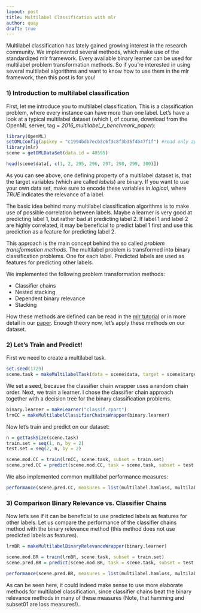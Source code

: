 ```yaml
---
layout: post
title: Multilabel Classification with mlr
author: quay
draft: true
---
```

Multilabel classification has lately gained growing interest in the research community. 
We implemented several methods, which make use of the standardized mlr framework. Every available binary learner can be used for multilabel problem transformation methods.
So if you're interested in using several multilabel algorithms and want to know how to use them in the mlr framework, then this post is for you!


<!--more-->
### 1) Introduction to multilabel classification
First, let me introduce you to multilabel classification. This is a classification problem, where every instance can have more than one label. Let's have a look at a typical multilabel dataset (which I, of course, download from the OpenML server, tag = *2016_multilabel_r_benchmark_paper*):

```r
library(OpenML)
setOMLConfig(apikey = "c1994bdb7ecb3c6f3c8f3b35f4b47f1f") #read only api key
library(mlr)
scene = getOMLDataSet(data.id = 40595)
```

```r
head(scene$data[, c(1, 2, 295, 296, 297, 298, 299, 300)])
```

As you can see above, one defining property of a multilabel dataset is, that the target variables (which are called *labels*) are binary. If you want to use your own data set, make sure to encode these variables in *logical*, where *TRUE* indicates the relevance of a label.

The basic idea behind many multilabel classification algorithms is to make use of possible correlation between labels. Maybe a learner is very good at predicting label 1, but rather bad at predicting label 2. If label 1 and label 2 are highly correlated, it may be beneficial to predict label 1 first and use this prediction as a feature for predicting label 2.

This approach is the main concept behind the so called *problem transformation methods*. The multilabel problem is transformed into binary classification problems. One for each label. Predicted labels are used as features for predicting other labels.

We implemented the following problem transformation methods:

* Classifier chains 
* Nested stacking
* Dependent binary relevance 
* Stacking

How these methods are defined can be read in the [mlr tutorial](http://mlr-org.github.io/mlr-tutorial/release/html/multilabel/index.html) or in more detail in our [paper](https://arxiv.org/pdf/1703.08991.pdf). Enough theory now, let's apply these methods on our dataset.

### 2) Let's Train and Predict!
First we need to create a multilabel task.
```r
set.seed(1729)
scene.task = makeMultilabelTask(data = scene$data, target = scene$target.features)
```
We set a seed, because the classifier chain wrapper uses a random chain order.
Next, we train a learner. I chose the classifier chain approach together with a decision tree for the binary classification problems. 
```r
binary.learner = makeLearner("classif.rpart")
lrnCC = makeMultilabelClassifierChainsWrapper(binary.learner)
```

Now let's train and predict on our dataset:
```r
n = getTaskSize(scene.task)
train.set = seq(1, n, by = 2)
test.set = seq(2, n, by = 2)

scene.mod.CC = train(lrnCC, scene.task, subset = train.set)
scene.pred.CC = predict(scene.mod.CC, task = scene.task, subset = test.set)
```

We also implemented common multilabel performance measures:

```r
performance(scene.pred.CC, measures = list(multilabel.hamloss, multilabel.subset01, multilabel.f1, multilabel.acc))
```

<!-- Maybe you are interested in binary performance values: -->
<!-- ```{r} -->
<!-- getMultilabelBinaryPerformances(scene.pred.CC, measures = list(acc, tpr, tnr)) -->
<!-- ``` -->

### 3) Comparison Binary Relevance vs. Classifier Chains
Now let's see if it can be beneficial to use predicted labels as features for other labels. Let us compare the performance of the classifier chains method with the binary relevance method (this method does not use predicted labels as features).
```r
lrnBR = makeMultilabelBinaryRelevanceWrapper(binary.learner)

scene.mod.BR = train(lrnBR, scene.task, subset = train.set)
scene.pred.BR = predict(scene.mod.BR, task = scene.task, subset = test.set)

performance(scene.pred.BR, measures = list(multilabel.hamloss, multilabel.subset01, multilabel.f1, multilabel.acc))
```
As can be seen here, it could indeed make sense to use more elaborate methods for multilabel classification, since classifier chains beat the binary relevance methods in many of these measures (Note, that hamming and subset01 are loss measures!).
